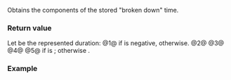 {{cpp/chrono/hh_mm_ss/title|is_negative|hours|minutes|seconds|subseconds}}
{{cpp/chrono/hh_mm_ss/navbar}}
{{dcl begin}}
{{dcl|num=1|
constexpr bool is_negative() const noexcept;
}}
{{dcl|num=2|
constexpr std::chrono::hours hours() const noexcept;
}}
{{dcl|num=3|
constexpr std::chrono::minutes minutes() const noexcept;
}}
{{dcl|num=4|
constexpr std::chrono::seconds seconds() const noexcept;
}}
{{dcl|num=5|
constexpr precision subseconds() const noexcept;
}}
{{dcl end}}

Obtains the components of the stored "broken down" time.

===Return value===
Let {{tt|d}} be the represented duration:
@1@ {{c|true}} if {{tt|d}} is negative, {{c|false}} otherwise.
@2@ {{c|std::chrono::duration_cast&lt;std::chrono::hours&gt;(abs(d))}}
@3@ {{c|std::chrono::duration_cast&lt;std::chrono::minutes&gt;(abs(d) - hours())}}
@4@ {{c|std::chrono::duration_cast&lt;std::chrono::seconds&gt;(abs(d) - hours() - minutes())}}
@5@ {{c|abs(d) - hours() - minutes() - seconds()}} if {{c|std::chrono::treat_as_floating_point_v&lt;precision::rep&gt;}} is {{c|true}}; otherwise {{c|std::chrono::duration_cast&lt;precision&gt;(abs(d) - hours() - minutes() - seconds())}}.

===Example===
{{example}}

{{langlinks|es|ja|ru|zh}}